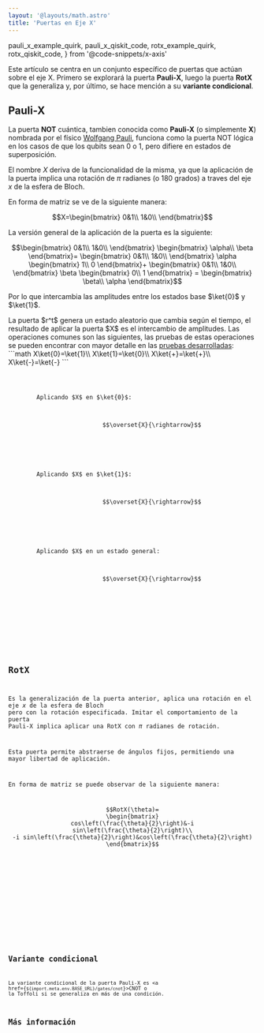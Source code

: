 ```yaml
---
layout: '@layouts/math.astro'
title: 'Puertas en Eje X'
---
```


  pauli_x_example_quirk,
  pauli_x_qiskit_code,
  rotx_example_quirk,
  rotx_qiskit_code,
} from '@code-snippets/x-axis'


Este artículo se centra en un conjunto específico de puertas que actúan sobre el eje X. Primero se explorará la puerta **Pauli-X**, luego la puerta **RotX** que la generaliza y, por último, se hace mención a su **variante condicional**.

## Pauli-X

La puerta **NOT** cuántica, tambien conocida como **Pauli-X** (o simplemente **X**) nombrada por el físico <a href="https://en.wikipedia.org/wiki/Wolfgang_Pauli" target="_blank">Wolfgang Pauli</a>, funciona como la puerta NOT lógica en los casos de que los qubits sean 0 o 1, pero difiere en estados de superposición.

El nombre $X$ deriva de la funcionalidad de la misma, ya que la aplicación de la puerta implica una rotación de $\pi$ radianes (o 180 grados) a traves del eje $x$ de la esfera de Bloch.

En forma de matriz se ve de la siguiente manera:
```math
X=\begin{bmatrix}
0&1\\
1&0\\
\end{bmatrix}
```


La versión general de la aplicación de la puerta es la siguiente:
```math
\begin{bmatrix}
0&1\\
1&0\\
\end{bmatrix}
\begin{bmatrix}
\alpha\\
\beta
\end{bmatrix}=
\begin{bmatrix}
0&1\\
1&0\\
\end{bmatrix}
\alpha
\begin{bmatrix}
1\\
0
\end{bmatrix}+
\begin{bmatrix}
0&1\\
1&0\\
\end{bmatrix}
\beta
\begin{bmatrix}
0\\
1
\end{bmatrix}
=
\begin{bmatrix}
\beta\\
\alpha
\end{bmatrix}
```

Por lo que intercambia las amplitudes entre los estados base $\ket{0}$ y $\ket{1}$.

<Tabs>
  <TabItem label='Quirk'>
    <Box>
        <QuantumCircuit src={pauli_x_example_quirk} />
        La puerta $r^t$ genera un estado aleatorio que cambia según el tiempo, el resultado de aplicar la puerta $X$ es el intercambio de amplitudes.
    </Box>
  </TabItem>
  <TabItem label="Dirac">
    <Box>
        Las operaciones comunes son las siguientes, las pruebas de estas operaciones se pueden encontrar con mayor detalle en las <a href={`${import.meta.env.BASE_URL}/proofs/x-axis#conversiones-de-estados-comunes`}>pruebas desarrolladas</a>:
        ```math
        X\ket{0}=\ket{1}\\
        X\ket{1}=\ket{0}\\
        X\ket{+}=\ket{+}\\
        X\ket{-}=\ket{-}
        ```
    </Box>
</TabItem>
  <TabItem label='Qiskit'>
    <Box>
        <Code
          code={pauli_x_qiskit_code}
          lang='py'
        />
    </Box>
  </TabItem>
  <TabItem label='Círculos'>
    <Box>
        Aplicando $X$ en $\ket{0}$:
        <div style="display: flex; justify-content:center; align-items:center; margin-bottom:30px; flex-direction:row">
            <Circle width={'80'} phase={"0"} prob={1} label={"\\ket{0}"}/>
            <Circle width={'80'} phase={"0"} prob={0} label={"\\ket{1}"}/>
            $$\overset{X}{\rightarrow}$$ 
            <Circle width={'80'} phase={"0"} prob={0} label={"\\ket{0}"}/>
            <Circle width={'80'} phase={"0"} prob={1} label={"\\ket{1}"}/>
        </div>
        Aplicando $X$ en $\ket{1}$:
        <div style="display: flex; justify-content:center; align-items:center; margin-bottom:30px; flex-direction:row">
            <Circle width={'80'} phase={"0"} prob={0} label={"\\ket{0}"}/>
            <Circle width={'80'} phase={"0"} prob={1} label={"\\ket{1}"}/>
            $$\overset{X}{\rightarrow}$$ 
            <Circle width={'80'} phase={"0"} prob={1} label={"\\ket{0}"}/>
            <Circle width={'80'} phase={"0"} prob={0} label={"\\ket{1}"}/>
        </div>
        Aplicando $X$ en un estado general:
        <div style="display: flex; justify-content:center; align-items:center; margin-bottom:30px; flex-direction:row">
            <Circle width={'80'} phase={"75"} prob={0.9} label={"\\ket{0}"}/>
            <Circle width={'80'} phase={"155"} prob={0.1} label={"\\ket{1}"}/>
            $$\overset{X}{\rightarrow}$$ 
            <Circle width={'80'} phase={"155"} prob={0.1} label={"\\ket{0}"}/>
            <Circle width={'80'} phase={"75"} prob={0.9} label={"\\ket{1}"}/>
        </div>
    </Box>
  </TabItem>
</Tabs>

## RotX

Es la generalización de la puerta anterior, aplica una rotación en el eje $x$ de la esfera de Bloch pero con la rotación especificada. Imitar el comportamiento de la puerta Pauli-X implica aplicar una RotX con $\pi$ radianes de rotación.

Esta puerta permite abstraerse de ángulos fijos, permitiendo una mayor libertad de aplicación.

En forma de matriz se puede observar de la siguiente manera:
```math
RotX(\theta)=
\begin{bmatrix}
cos\left(\frac{\theta}{2}\right)&-i sin\left(\frac{\theta}{2}\right)\\
-i sin\left(\frac{\theta}{2}\right)&cos\left(\frac{\theta}{2}\right)
\end{bmatrix}
```

<Tabs>
  <TabItem label='Quirk'>
    <Box>
        <QuantumCircuit src={rotx_example_quirk} />
    </Box>
  </TabItem>
  <TabItem label='Qiskit'>
    <Box>
        <Code
          code={rotx_qiskit_code}
          lang='py'
        />
    </Box>
  </TabItem>
</Tabs>

## Variante condicional
La variante condicional de la puerta Pauli-X es <a href={`${import.meta.env.BASE_URL}/gates/cnot`}>CNOT</a> o la Toffoli si se generaliza en más de una condición.


## Más información

<Recommendations />
<BibItem id="wong" prefix="Capítulo 2.6.3, " rate="r" />
<BibItem id="basicGatesSoar" rate="a" />
<BibItem id="oreilly" rate="o" prefix="Capítulo 2, "/>

